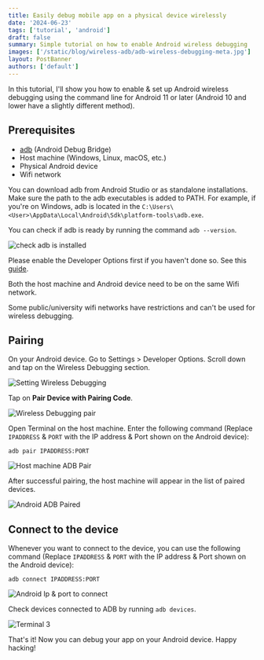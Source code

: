 ```yaml
---
title: Easily debug mobile app on a physical device wirelessly
date: '2024-06-23'
tags: ['tutorial', 'android']
draft: false
summary: Simple tutorial on how to enable Android wireless debugging
images: ['/static/blog/wireless-adb/adb-wireless-debugging-meta.jpg']
layout: PostBanner
authors: ['default']
---
```


In this tutorial, I'll show you how to enable & set up Android wireless debugging using the command line for Android 11 or later (Android 10 and lower have a slightly different method). 

## Prerequisites

- [adb](https://developer.android.com/tools/adb) (Android Debug Bridge)
- Host machine (Windows, Linux, macOS, etc.)
- Physical Android device
- Wifi network

You can download adb from Android Studio or as standalone installations. Make sure the path to the adb executables is added to PATH. For example, if you're on Windows, adb
is located in the `C:\Users\<User>\AppData\Local\Android\Sdk\platform-tools\adb.exe`.

You can check if adb is ready by running the command `adb --version`.

![check adb is installed](/static/blog/wireless-adb/terminal-1.png)

Please enable the Developer Options first if you haven't done so. See this [guide](https://www.digitaltrends.com/mobile/how-to-get-developer-options-on-android/).

Both the host machine and Android device need to be on the same Wifi network.

<Admonition type="warning">

Some public/university wifi networks have restrictions and can't be used for wireless debugging.

</Admonition>

## Pairing

On your Android device. Go to Settings > Developer Options. Scroll down and tap on the Wireless Debugging section. 

![Setting Wireless Debugging](/static/blog/wireless-adb/developer-options.png)

Tap on **Pair Device with Pairing Code**.

![Wireless Debugging pair](/static/blog/wireless-adb/wireless-debugging-pair.png)

Open Terminal on the host machine. Enter the following command (Replace `IPADDRESS` & `PORT` with the IP address & Port shown on the Android device):

```shell
adb pair IPADDRESS:PORT
```

![Host machine ADB Pair](/static/blog/wireless-adb/terminal-2.png)

After successful pairing, the host machine will appear in the list of paired devices.

![Android ADB Paired](/static/blog/wireless-adb/android-abd-paired.jpg)

## Connect to the device

Whenever you want to connect to the device, you can use the following command (Replace `IPADDRESS` & `PORT` with the IP address & Port shown on the Android device):

```shell
adb connect IPADDRESS:PORT
```

![Android Ip & port to connect](/static/blog/wireless-adb/android-connect-ip-port.jpg)

<Admonition type="tip">

Check devices connected to ADB by running `adb devices`.

</Admonition>

![Terminal 3](/static/blog/wireless-adb/terminal-3.png)

That's it! Now you can debug your app on your Android device. Happy hacking!
